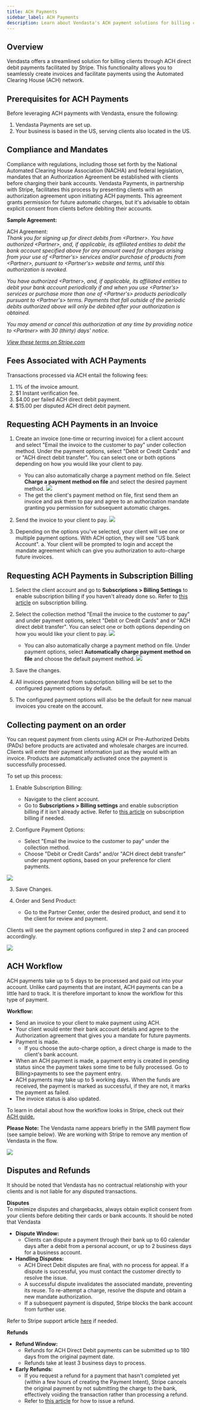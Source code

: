 ```yaml
---
title: ACH Payments
sidebar_label: ACH Payments
description: Learn about Vendasta's ACH payment solutions for billing clients through direct debit payments facilitated by Stripe.
---
```


## Overview

Vendasta offers a streamlined solution for billing clients through ACH direct debit payments facilitated by Stripe. This functionality allows you to seamlessly create invoices and facilitate payments using the Automated Clearing House (ACH) network.

## Prerequisites for ACH Payments

Before leveraging ACH payments with Vendasta, ensure the following:

1. Vendasta Payments are set up.
2. Your business is based in the US, serving clients also located in the US.

## Compliance and Mandates

Compliance with regulations, including those set forth by the National Automated Clearing House Association (NACHA) and federal legislation, mandates that an Authorization Agreement be established with clients before charging their bank accounts. Vendasta Payments, in partnership with Stripe, facilitates this process by presenting clients with an authorization agreement upon initiating ACH payments. This agreement grants permission for future automatic charges, but it's advisable to obtain explicit consent from clients before debiting their accounts.

**Sample Agreement:**

ACH Agreement:  
*Thank you for signing up for direct debits from \<Partner\>. You have authorized \<Partner\>, and, if applicable, its affiliated entities to debit the bank account specified above for any amount owed for charges arising from your use of \<Partner's\> services and/or purchase of products from \<Partner\>, pursuant to \<Partner's\> website and terms, until this authorization is revoked.*

*You have authorized \<Partner\>, and, if applicable, its affiliated entities to debit your bank account periodically if and when you use \<Partner's\> services or purchase more than one of \<Partner's\> products periodically pursuant to \<Partner's\> terms. Payments that fall outside of the periodic debits authorized above will only be debited after your authorization is obtained.*

*You may amend or cancel this authorization at any time by providing notice to \<Partner\> with 30 (thirty) days' notice.*

*[View these terms on Stripe.com](https://stripe.com/en-ca/legal/end-customer-ach-payments-authorization)*

## Fees Associated with ACH Payments

Transactions processed via ACH entail the following fees:

1. 1% of the invoice amount.
2. $1 Instant verification fee.
3. $4.00 per failed ACH direct debit payment.
4. $15.00 per disputed ACH direct debit payment.

## Requesting ACH Payments in an Invoice

1. Create an invoice (one-time or recurring invoice) for a client account and select "Email the invoice to the customer to pay" under collection method. Under the payment options, select "Debit or Credit Cards" and or "ACH direct debit transfer". You can select one or both options depending on how you would like your client to pay.
   - You can also automatically charge a payment method on file. Select **Charge a payment method on file** and select the desired payment method. ![](/img/commerce/commerce-payments/23669573127575.png)
   - The get the client's payment method on file, first send them an invoice and ask them to pay and agree to an authorization mandate granting you permission for subsequent automatic charges. 

2. Send the invoice to your client to pay. ![](/img/commerce/commerce-payments/23289897392663.png)

3. Depending on the options you've selected, your client will see one or multiple payment options. With ACH option, they will see "US bank Account". 
   a. Your client will be prompted to login and accept the mandate agreement which can give you authorization to auto-charge future invoices.

## Requesting ACH Payments in Subscription Billing

1. Select the client account and go to **Subscriptions > Billing Settings** to enable subscription billing if you haven't already done so. Refer to [this article](https://support.vendasta.com/hc/en-us/articles/4406959774615-Subscription-Billing) on subscription billing.

2. Select the collection method "Email the invoice to the customer to pay" and under payment options, select "Debit or Credit Cards" and or "ACH direct debit transfer". You can select one or both options depending on how you would like your client to pay. ![](/img/commerce/commerce-payments/23289867418391.png)
   - You can also automatically charge a payment method on file. Under payment options, select **Automatically charge payment method on file** and choose the default payment method. ![](/img/commerce/commerce-payments/23669640267799.png)

3. Save the changes.

4. All invoices generated from subscription billing will be set to the configured payment options by default.

5. The configured payment options will also be the default for new manual invoices you create on the account.

## Collecting payment on an order

You can request payment from clients using ACH or Pre-Authorized Debits (PADs) before products are activated and wholesale charges are incurred. Clients will enter their payment information just as they would with an invoice. Products are automatically activated once the payment is successfully processed.

To set up this process:

1. Enable Subscription Billing:
   - Navigate to the client account.
   - Go to **Subscriptions > Billing settings** and enable subscription billing if it isn't already active. Refer to [this article](https://support.vendasta.com/hc/en-us/articles/4406959774615-Subscription-Billing) on subscription billing if needed.

2. Configure Payment Options:
   - Select "Email the invoice to the customer to pay" under the collection method.
   - Choose "Debit or Credit Cards" and/or "ACH direct debit transfer" under payment options, based on your preference for client payments.

![](/img/commerce/commerce-payments/24312620043671.png)

3. Save Changes.

4. Order and Send Product:
   - Go to the Partner Center, order the desired product, and send it to the client for review and payment.

Clients will see the payment options configured in step 2 and can proceed accordingly.

![](/img/commerce/commerce-payments/24312620054423.png)

## ACH Workflow

ACH payments take up to 5 days to be processed and paid out into your account. Unlike card payments that are instant, ACH payments can be a little hard to track. It is therefore important to know the workflow for this type of payment.

**Workflow:**

- Send an invoice to your client to make payment using ACH.
- Your client would enter their bank account details and agree to the Authorization agreement that gives you a mandate for future payments.
- Payment is made.
  - If you choose the auto-charge option, a direct charge is made to the client's bank account. 
- When an ACH payment is made, a payment entry is created in pending status since the payment takes some time to be fully processed. Go to Billing>payments to see the payment entry.
- ACH payments may take up to 5 working days. When the funds are received, the payment is marked as successful, if they are not, it marks the payment as failed.
- The invoice status is also updated.

To learn in detail about how the workflow looks in Stripe, check out their [ACH guide.](https://docs.stripe.com/payments/ach-debit#ach-payments-workflow)

**Please Note:** The Vendasta name appears briefly in the SMB payment flow (see sample below). We are working with Stripe to remove any mention of Vendasta in the flow.

![](/img/commerce/commerce-payments/23289897398551.png)

## Disputes and Refunds

It should be noted that Vendasta has no contractual relationship with your clients and is not liable for any disputed transactions.

**Disputes**  
To minimize disputes and chargebacks, always obtain explicit consent from your clients before debiting their cards or bank accounts. It should be noted that Vendasta

- **Dispute Window:**
  - Clients can dispute a payment through their bank up to 60 calendar days after a debit from a personal account, or up to 2 business days for a business account.
- **Handling Disputes:**
  - ACH Direct Debit disputes are final, with no process for appeal. If a dispute is successful, you must contact the customer directly to resolve the issue.
  - A successful dispute invalidates the associated mandate, preventing its reuse. To re-attempt a charge, resolve the dispute and obtain a new mandate authorization.
  - If a subsequent payment is disputed, Stripe blocks the bank account from further use.

Refer to Stripe support article [here](https://support.stripe.com/questions/respond-to-or-contest-an-ach-direct-debit-dispute-as-a-merchant) if needed.

**Refunds**

- **Refund Window:**
  - Refunds for ACH Direct Debit payments can be submitted up to 180 days from the original payment date.
  - Refunds take at least 3 business days to process.
- **Early Refunds:**
  - If you request a refund for a payment that hasn't completed yet (within a few hours of creating the Payment Intent), Stripe cancels the original payment by not submitting the charge to the bank, effectively voiding the transaction rather than processing a refund.
  - Refer to [this article](https://support.vendasta.com/hc/en-us/articles/4406954360599-How-do-I-request-a-refund-for-my-client) for how to issue a refund.